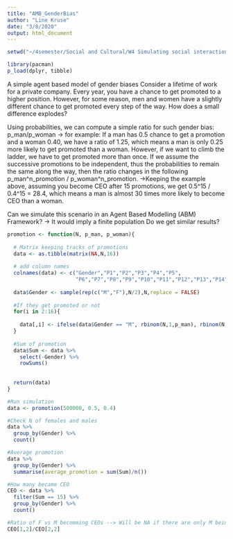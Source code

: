 ```yaml
---
title: "AMB_GenderBias"
author: "Line Kruse"
date: "3/8/2020"
output: html_document
---
```



```r
setwd("~/4semester/Social and Cultural/W4 Simulating social interactions (agent-based models)")

library(pacman)
p_load(dplyr, tibble)

```

A simple agent based model of gender biases
Consider a lifetime of work for a private company. Every year, you have a chance to get promoted to a higher position. However, for some reason, men and women have a slightly different chance to get promoted every step of the way. How does a small difference explodes?

Using probabilities, we can compute a simple ratio for such gender bias:
p_man/p_woman
-> for example: If a man has 0.5 chance to get a promotion and a woman 0.40, we have a ratio of 1.25, which means a man is only 0.25 more likely to get promoted than a woman.
However, if we want to climb the ladder, we have to get promoted more than once. If we assume the successive promotions to be independent, thus the probabilities to remain the same along the way, then the ratio changes in the following p_man^n_promotion / p_woman^n_promotion.
->Keeping the example above, assuming you become CEO after 15 promotions, we get 0.5^15 / 0.4^15 = 28.4, which means a man is almost 30 times more likely to become CEO than a woman.

Can we simulate this scenario in an Agent Based Modelling (ABM) Framework?
  -> It would imply a finite population
Do we get similar results?

```r

promotion <- function(N, p_man, p_woman){
  
  # Matrix keeping tracks of promotions
  data <- as.tibble(matrix(NA,N,16))
  
  # add column names
  colnames(data) <- c("Gender","P1","P2","P3","P4","P5",
                      "P6","P7","P8","P9","P10","P11","P12","P13","P14","P15")
  
  data$Gender <- sample(rep(c("M","F"),N/2),N,replace = FALSE)
  
  #If they get promoted or not
  for(i in 2:16){
    
    data[,i] <- ifelse(data$Gender == "M", rbinom(N,1,p_man), rbinom(N,1,p_woman) )
  }
  
  #Sum of promotion
  data$Sum <- data %>% 
    select(-Gender) %>% 
    rowSums()
  
  
  return(data)
}


```

```r
#Run simulation
data <- promotion(500000, 0.5, 0.4)

#Check N of females and males
data %>% 
  group_by(Gender) %>% 
  count()

#Average promotion
data %>% 
  group_by(Gender) %>% 
  summarise(average_promotion = sum(Sum)/n())

#How many became CEO
CEO <- data %>% 
  filter(Sum == 15) %>% 
  group_by(Gender) %>% 
  count()

#Ratio of F vs M becomming CEOs --> Will be NA if there are only M being CEO
CEO[1,2]/CEO[2,2]
```

